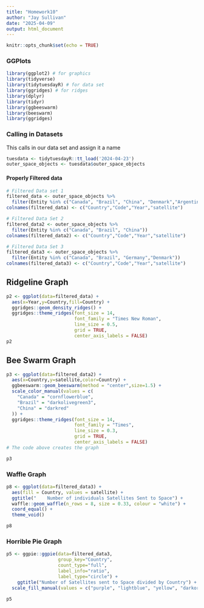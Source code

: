 ```yaml
---
title: "Homework10"
author: "Jay Sullivan"
date: "2025-04-09"
output: html_document
---
```


```r
knitr::opts_chunk$set(echo = TRUE)
```

### GGPlots
```r
library(ggplot2) # for graphics
library(tidyverse)
library(tidytuesdayR) # for data set
library(ggridges) # for ridges
library(dplyr)
library(tidyr)
library(ggbeeswarm)
library(beeswarm)
library(ggridges)
```   

### Calling in Datasets
This calls in our data set and assign it a name
```r
tuesdata <- tidytuesdayR::tt_load('2024-04-23')
outer_space_objects <- tuesdata$outer_space_objects
```

#### Properly Filtered data
```r
# Filtered Data set 1
filtered_data <- outer_space_objects %>%
  filter(Entity %in% c("Canada", "Brazil", "China", "Denmark","Argentina","Chile","Colombia","Finland","France","Germany"))
colnames(filtered_data) <- c("Country","Code","Year","satellite")

# Filtered Data Set 2
filtered_data2 <- outer_space_objects %>%
  filter(Entity %in% c("Canada", "Brazil", "China"))
colnames(filtered_data2) <- c("Country","Code","Year","satellite")

# Filtered Data Set 3
filtered_data3 <- outer_space_objects %>%
  filter(Entity %in% c("Canada", "Brazil", "Germany","Denmark"))
colnames(filtered_data3) <- c("Country","Code","Year","satellite")
```


## Ridgeline Graph
```r
p2 <- ggplot(data=filtered_data) +
  aes(x=Year,y=Country,fill=Country) +
  ggridges::geom_density_ridges() +
  ggridges::theme_ridges(font_size = 14,
                         font_family = "Times New Roman",
                         line_size = 0.5,
                         grid = TRUE,
                         center_axis_labels = FALSE)
p2
```


## Bee Swarm Graph
```r
p3 <- ggplot(data=filtered_data2) +
  aes(x=Country,y=satellite,color=Country) +
  ggbeeswarm::geom_beeswarm(method = "center",size=1.5) +
  scale_color_manual(values = c(
    "Canada" = "cornflowerblue",
    "Brazil" = "darkolivegreen3",
    "China" = "darkred"
  )) +
  ggridges::theme_ridges(font_size = 14,
                         font_family = "Times",
                         line_size = 0.3,
                         grid = TRUE,
                         center_axis_labels = FALSE)
# The code above creates the graph

p3
```

### Waffle Graph
```r
p8 <- ggplot(data=filtered_data3) +
  aes(fill = Country, values = satellite) +
  ggtitle("    Number of individuals Satellites Sent to Space") +
  waffle::geom_waffle(n_rows = 8, size = 0.33, colour = "white") +
  coord_equal() +
  theme_void()

p8
```


### Horrible Pie Graph
```r
p5 <- ggpie::ggpie(data=filtered_data3,
                   group_key="Country",
                   count_type="full",
                   label_info="ratio",
                   label_type="circle") +
    ggtitle("Number of Satellites sent to Space divided by Country") +
  scale_fill_manual(values = c("purple", "lightblue", "yellow", "darkorange"))

p5
```
